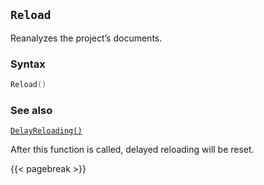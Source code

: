 ## `Reload` {#batch-reload}

Reanalyzes the project's documents.

### Syntax {-}

``` .lua
Reload()
```

### See also {-}

[`DelayReloading()`](#batch-delayreloading)

::: {.callout-note}
After this function is called, delayed reloading will be reset.
:::

{{< pagebreak >}}